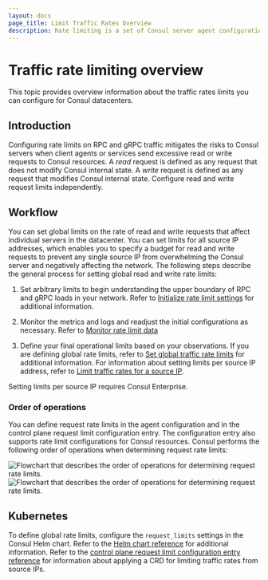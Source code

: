 ```yaml
---
layout: docs
page_title: Limit Traffic Rates Overview
description: Rate limiting is a set of Consul server agent configurations that you can use to mitigate the risks to Consul servers when clients send excessive requests to Consul resources. 
---
```


# Traffic rate limiting overview

This topic provides overview information about the traffic rates limits you can configure for Consul datacenters. 

## Introduction

Configuring rate limits on RPC and gRPC traffic mitigates the risks to Consul servers when client agents or services send excessive read or write requests to Consul resources. A _read_ request is defined as any request that does not modify Consul internal state. A _write_ request is defined as any request that modifies Consul internal state. Configure read and write request limits independently.

## Workflow 

You can set global limits on the rate of read and write requests that affect individual servers in the datacenter. You can set limits for all source IP addresses, which enables you to specify a budget for read and write requests to prevent any single source IP from overwhelming the Consul server and negatively affecting the network. The following steps describe the general process for setting global read and write rate limits:

1. Set arbitrary limits to begin understanding the upper boundary of RPC and gRPC loads in your network. Refer to [Initialize rate limit settings](/consul/docs/agent/limits/usage/init-rate-limits) for additional information.    

1. Monitor the metrics and logs and readjust the initial configurations as necessary. Refer to [Monitor rate limit data](/consul/docs/agent/limits/usage/monitor-rate-limits)

1. Define your final operational limits based on your observations. If you are defining global rate limits, refer to [Set global traffic rate limits](/consul/docs/agent/limits/usage/set-global-traffic-rate-limits) for additional information. For information about setting limits per source IP address, refer to [Limit traffic rates for a source IP](/consul/docs/agent/limits/usage/limit-request-rates-from-ips).

<EnterpriseAlert>
Setting limits per source IP requires Consul Enterprise.
</EnterpriseAlert>

### Order of operations

You can define request rate limits in the agent configuration and in the control plane request limit configuration entry. The configuration entry also supports rate limit configurations for Consul resources. Consul performs the following order of operations when determining request rate limits:

![Flowchart that describes the order of operations for determining request rate limits.](/img/agent-rate-limiting-ops-order.jpg#light-theme-only)
![Flowchart that describes the order of operations for determining request rate limits.](/img/agent-rate-limiting-ops-order-dark.jpg#dark-theme-only)

<!--
1. Parse request.
1. Does the request reach a global server limit?
   - No: Proceed to the next stage.
   - Yes: Return an error that the requested resource has been exhausted.
1. Does the request reach a limit associated with its source IP address?
   - No: Proceed to the next stage.
   - Yes: Return an error that the requested resource has been exhausted.
1. Resolve the Consul Enterprise metadata.
1. Does the request reach a limit associated with the source partition?
   - No: Proceed to the next stage.
   - Yes: Return an error that the requested resource has been exhausted.
1. Does the request reach a limit associated with the source namespace?
   - No: Proceed to the next stage.
   - Yes: Return an error that the requested resource has been exhausted.
1. Resolve the ACL identity associated with the request.
1. Does the request reach a limit associated with its identity?
   - No: Proceed to the next stage.
   - Yes: Return an error that the requested resource has been exhausted.
1. Handle the request.
-->

## Kubernetes

To define global rate limits, configure the `request_limits` settings in the Consul Helm chart. Refer to the [Helm chart reference](/consul/docs/k8s/helm) for additional information. Refer to the [control plane request limit configuration entry reference](/consul/docs/connect/config-entries/control-plane-request-limit) for information about applying a CRD for limiting traffic rates from source IPs. 
